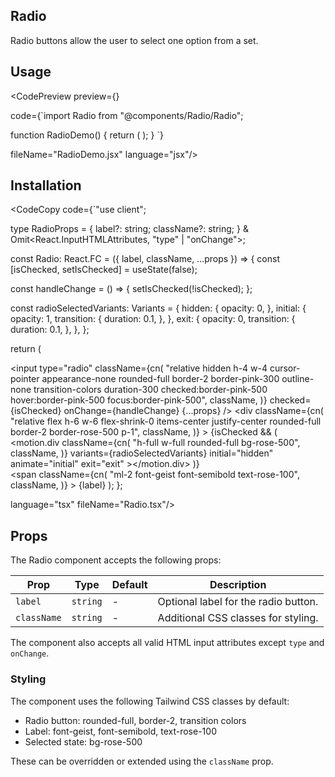 
## Radio

Radio buttons allow the user to select one option from a set.

## Usage

<CodePreview preview={<Radio label="Label" />} 

code={`import Radio from "@components/Radio/Radio";

function RadioDemo() {
  return (
    <Radio label="Label" />
  );
}
`}

fileName="RadioDemo.jsx"
language="jsx"/>

## Installation

<CodeCopy
code={`"use client";

type RadioProps = {
  label?: string;
  className?: string;
} & Omit<React.InputHTMLAttributes<HTMLInputElement>, "type" | "onChange">;

const Radio: React.FC<RadioProps> = ({ label, className, ...props }) => {
  const [isChecked, setIsChecked] = useState(false);

  const handleChange = () => {
    setIsChecked(!isChecked);
  };

  const radioSelectedVariants: Variants = {
    hidden: {
      opacity: 0,
    },
    initial: {
      opacity: 1,
      transition: {
        duration: 0.1,
      },
    },
    exit: {
      opacity: 0,
      transition: {
        duration: 0.1,
      },
    },
  };

  return (
    <div className="flex items-center">
      <input
        type="radio"
        className={cn(
          "relative hidden h-4 w-4 cursor-pointer appearance-none rounded-full border-2 border-pink-300 outline-none transition-colors duration-300 checked:border-pink-500 hover:border-pink-500 focus:border-pink-500",
          className,
        )}
        checked={isChecked}
        onChange={handleChange}
        {...props}
      />
      <label
        className="flex cursor-pointer items-center"
        onClick={handleChange}
      >
        <div
          className={cn(
            "relative flex h-6 w-6 flex-shrink-0 items-center justify-center rounded-full border-2 border-rose-500 p-1",
            className,
          )}
        >
          <AnimatePresence>
            {isChecked && (
              <motion.div
                className={cn(
                  "h-full w-full rounded-full bg-rose-500",
                  className,
                )}
                variants={radioSelectedVariants}
                initial="hidden"
                animate="initial"
                exit="exit"
              ></motion.div>
            )}
          </AnimatePresence>
        </div>
        <span
          className={cn(
            "ml-2 font-geist font-semibold text-rose-100",
            className,
          )}
        >
          {label}
        </span>
      </label>
    </div>
  );
};

language="tsx"
fileName="Radio.tsx"/>

## Props

The Radio component accepts the following props:

| Prop | Type | Default | Description |
| ---- | ---- | ------- | ----------- |
| `label` | `string` | - | Optional label for the radio button. |
| `className` | `string` | - | Additional CSS classes for styling. |

The component also accepts all valid HTML input attributes except `type` and `onChange`.

### Styling

The component uses the following Tailwind CSS classes by default:

- Radio button: rounded-full, border-2, transition colors
- Label: font-geist, font-semibold, text-rose-100
- Selected state: bg-rose-500

These can be overridden or extended using the `className` prop.